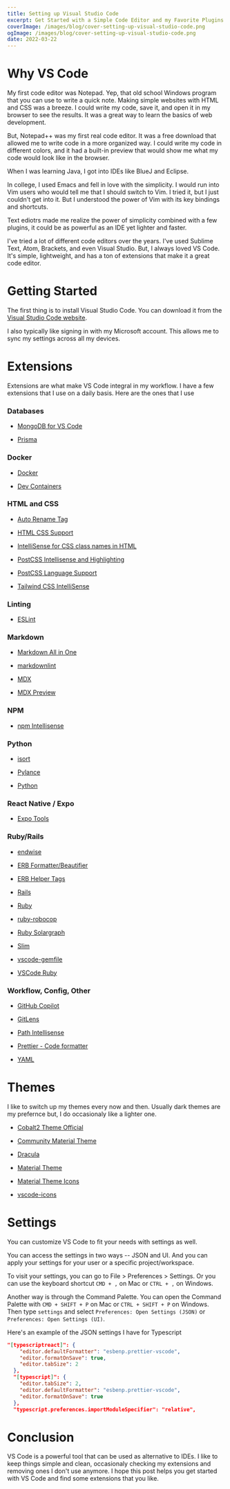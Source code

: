 ```yaml
---
title: Setting up Visual Studio Code
excerpt: Get Started with a Simple Code Editor and my Favorite Plugins
coverImage: /images/blog/cover-setting-up-visual-studio-code.png
ogImage: /images/blog/cover-setting-up-visual-studio-code.png
date: 2022-03-22
---
```


# Why VS Code

My first code editor was Notepad. Yep, that old school Windows program that you can use to write a quick note. Making simple websites with HTML and CSS was a breeze. I could write my code, save it, and open it in my browser to see the results. It was a great way to learn the basics of web development.

But, Notepad++ was my first real code editor. It was a free download that allowed me to write code in a more organized way. I could write my code in different colors, and it had a built-in preview that would show me what my code would look like in the browser.

When I was learning Java, I got into IDEs like BlueJ and Eclipse.

In college, I used Emacs and fell in love with the simplicity. I would run into Vim users who would tell me that I should switch to Vim. I tried it, but I just couldn't get into it. But I understood the power of Vim with its key bindings and shortcuts.

Text ediotrs made me realize the power of simplicity combined with a few plugins, it could be as powerful as an IDE yet lighter and faster.

I've tried a lot of different code editors over the years. I've used Sublime Text, Atom, Brackets, and even Visual Studio. But, I always loved VS Code. It's simple, lightweight, and has a ton of extensions that make it a great code editor.

# Getting Started

The first thing is to install Visual Studio Code. You can download it from the [Visual Studio Code website](https://code.visualstudio.com/download).

I also typically like signing in with my Microsoft account. This allows me to sync my settings across all my devices.

# Extensions

Extensions are what make VS Code integral in my workflow. I have a few extensions that I use on a daily basis. Here are the ones that I use

### Databases

- [MongoDB for VS Code](https://marketplace.visualstudio.com/items?itemName=mongodb.mongodb-vscode)

- [Prisma](https://marketplace.visualstudio.com/items?itemName=Prisma.prisma)

### Docker

- [Docker](https://marketplace.visualstudio.com/items?itemName=ms-azuretools.vscode-docker)

- [Dev Containers](https://marketplace.visualstudio.com/items?itemName=ms-vscode-remote.remote-containers)

### HTML and CSS

- [Auto Rename Tag](https://marketplace.visualstudio.com/items?itemName=formulahendry.auto-rename-tag)

- [HTML CSS Support](https://marketplace.visualstudio.com/items?itemName=ecmel.vscode-html-css)

- [IntelliSense for CSS class names in HTML](https://marketplace.visualstudio.com/items?itemName=Zignd.html-css-class-completion)

- [PostCSS Intellisense and Highlighting](https://marketplace.visualstudio.com/items?itemName=vunguyentuan.vscode-postcss)

- [PostCSS Language Support](https://marketplace.visualstudio.com/items?itemName=csstools.postcss)

- [Tailwind CSS IntelliSense](https://marketplace.visualstudio.com/items?itemName=bradlc.vscode-tailwindcss)

### Linting

- [ESLint](https://marketplace.visualstudio.com/items?itemName=dbaeumer.vscode-eslint)

### Markdown

- [Markdown All in One](https://marketplace.visualstudio.com/items?itemName=yzhang.markdown-all-in-one)

- [markdownlint](https://marketplace.visualstudio.com/items?itemName=DavidAnson.vscode-markdownlint)

- [MDX](https://marketplace.visualstudio.com/items?itemName=unifiedjs.vscode-mdx)

- [MDX Preview](https://marketplace.visualstudio.com/items?itemName=xyc.vscode-mdx-preview)

### NPM

- [npm Intellisense](https://marketplace.visualstudio.com/items?itemName=christian-kohler.npm-intellisense)

### Python

- [isort](https://marketplace.visualstudio.com/items?itemName=ms-python.isort)

- [Pylance](https://marketplace.visualstudio.com/items?itemName=ms-python.vscode-pylance)

- [Python](https://marketplace.visualstudio.com/items?itemName=ms-python.python)

### React Native / Expo

- [Expo Tools](https://marketplace.visualstudio.com/items?itemName=byCedric.vscode-expo)

### Ruby/Rails

- [endwise](https://marketplace.visualstudio.com/items?itemName=kaiwood.endwise)

- [ERB Formatter/Beautifier](https://marketplace.visualstudio.com/items?itemName=aliariff.vscode-erb-beautify)

- [ERB Helper Tags](https://marketplace.visualstudio.com/items?itemName=rayhanw.erb-helpers)

- [Rails](https://marketplace.visualstudio.com/items?itemName=bung87.rails)

- [Ruby](https://marketplace.visualstudio.com/items?itemName=rebornix.Ruby)

- [ruby-robocop](https://marketplace.visualstudio.com/items?itemName=misogi.ruby-rubocop)

- [Ruby Solargraph](https://marketplace.visualstudio.com/items?itemName=castwide.solargraph)

- [Slim](https://marketplace.visualstudio.com/items?itemName=sianglim.slim)

- [vscode-gemfile](https://marketplace.visualstudio.com/items?itemName=bung87.vscode-gemfile)

- [VSCode Ruby](https://marketplace.visualstudio.com/items?itemName=wingrunr21.vscode-ruby)

### Workflow, Config, Other

- [GitHub Copilot](https://marketplace.visualstudio.com/items?itemName=GitHub.copilot)

- [GitLens](https://marketplace.visualstudio.com/items?itemName=eamodio.gitlens)

- [Path Intellisense](https://marketplace.visualstudio.com/items?itemName=christian-kohler.path-intellisense)

- [Prettier - Code formatter](https://marketplace.visualstudio.com/items?itemName=esbenp.prettier-vscode)

- [YAML](https://marketplace.visualstudio.com/items?itemName=redhat.vscode-yaml)

# Themes

I like to switch up my themes every now and then. Usually dark themes are my prefernce but, I do occasionaly like a lighter one.

- [Cobalt2 Theme Official](https://marketplace.visualstudio.com/items?itemName=wesbos.theme-cobalt2)

- [Community Material Theme](https://marketplace.visualstudio.com/items?itemName=Equinusocio.vsc-community-material-theme)

- [Dracula](https://marketplace.visualstudio.com/items?itemName=dracula-theme.theme-dracula)

- [Material Theme](https://marketplace.visualstudio.com/items?itemName=Equinusocio.vsc-material-theme)

- [Material Theme Icons](https://marketplace.visualstudio.com/items?itemName=Equinusocio.vsc-material-theme-icons)

- [vscode-icons](https://marketplace.visualstudio.com/items?itemName=vscode-icons-team.vscode-icons)

# Settings

You can customize VS Code to fit your needs with settings as well.

You can access the settings in two ways -- JSON and UI. And you can apply your settings for your user or a specific project/workspace.

To visit your settings, you can go to File > Preferences > Settings. Or you can use the keyboard shortcut `CMD + ,` on Mac or `CTRL + ,` on Windows.

Another way is through the Command Palette. You can open the Command Palette with `CMD + SHIFT + P` on Mac or `CTRL + SHIFT + P` on Windows. Then type `settings` and select `Preferences: Open Settings (JSON)` or `Preferences: Open Settings (UI)`.

Here's an example of the JSON settings I have for Typescript

```json
"[typescriptreact]": {
    "editor.defaultFormatter": "esbenp.prettier-vscode",
    "editor.formatOnSave": true,
    "editor.tabSize": 2
  },
  "[typescript]": {
    "editor.tabSize": 2,
    "editor.defaultFormatter": "esbenp.prettier-vscode",
    "editor.formatOnSave": true
  },
  "typescript.preferences.importModuleSpecifier": "relative",
```

# Conclusion

VS Code is a powerful tool that can be used as alternative to IDEs. I like to keep things simple and clean, occasionaly checking my extensions and removing ones I don't use anymore. I hope this post helps you get started with VS Code and find some extensions that you like.
